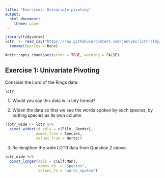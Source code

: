 ```yaml
---
title: "Exercises: Univariate pivoting"
output: 
  html_document:
    theme: paper
---
```


```r
library(tidyverse)
lotr  <- read_csv("https://raw.githubusercontent.com/jennybc/lotr-tidy/master/data/lotr_tidy.csv") %>% 
  rename(Species = Race)
```

<!---The following chunk allows errors when knitting--->

```r
knitr::opts_chunk$set(error = TRUE, warning = FALSE)
```


## Exercise 1: Univariate Pivoting

Consider the Lord of the Rings data:

```r
lotr
```

1. Would you say this data is in tidy format?


   <!-- Describe why or why not in this space. -->

2. Widen the data so that we see the words spoken by each species, by putting species as its own column.

```r
(lotr_wide <- lotr %>% 
  pivot_wider(id_cols = c(Film, Gender), 
              names_from = Species, 
              values_from = Words))
```


3. Re-lengthen the wide LOTR data from Question 2 above.

```r
lotr_wide %>% 
  pivot_longer(cols = c(Elf:Man), 
               names_to  = "Species", 
               values_to = "words_spoken")
```
